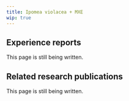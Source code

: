 ---
title: Ipomea violacea + MXE
wip: true
---

## Experience reports

This page is still being written.

## Related research publications

This page is still being written.

